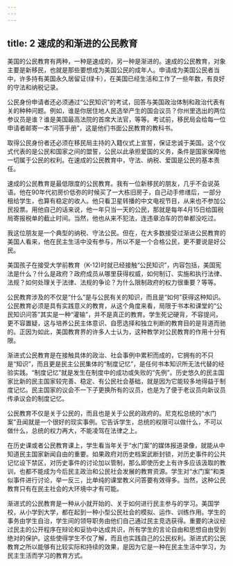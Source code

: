 ```yaml
---
---
---
```

title: 2 速成的和渐进的公民教育
---





美国的公民教育有两种，一种是速成的，另一种是渐进的。速成的公民教育，对象主要是新移民，也就是那些要想成为美国公民的成年人。申请成为美国公民者当中，许多持有美国永久居留证(绿卡），在美国已经生活和工作了一些年数，有良好的守法和纳税记录。

公民身份申请者还必须通过“公民知识”的考试，回答与美国政治体制和政治代表有关的种种问题。例如，谁是你居住地人民选举产生的国会议员？你州里选出的两位参议员是谁？谁是美国最高法院的首席大法官，等等。考试前，移民局会给每一位申请者邮寄一本“问答手册”，这是他们书面公民教育的教科书。

取得公民身份者还必须在移民局主持的入籍仪式上宣誓，保证忠诚于美国。这个仪式代表的是公民和国家之间的盟誓，公民以此承担爱国的义务，条件是国家保障他一切属于公民的权利。在速成的公民教育中，守法、纳税、爱国是公民的基本责任。

速成的公民教育是最低限度的公民教育。我有一位新移民的朋友，几乎不会说英语。他在90年代初房价低弥的时候买了一大栋旧房子，自己动手修缮后，一部分租给学生，也算有稳定的收人。他只看卫星转播的中文电视节目，从来也不参加公民投票。用他自己的话来说，他一年只当一天的公民，那就是每年4月15日给国税局寄报税单的截止时间。当然，他也从来不犯法，连违章泊车的罚单都没吃过。

我这位朋友是一个典型的纳税、守法公民。但在，在大多数接受过渐进公民教育的美国人看来，他在民主生活中没有参与，所以不是一个合格公民，更不要说是好公民。

美国孩子在接受大学前教育（K-12)时就已经接触“公民知识”，内容包括，美国宪法是什么？什么是政府？政府成员从哪里获得权威，如何制订、实施和执行法律、法规？如何处理关于法律、法规的争论？为什么限制政府的权力很重要？等等。

公民教育涉及的不仅是“什么”是与公民有关的知识，而且是“如何”获得这种知识。公民教育必须是具有实践意义的教育，从这个角度来看，局限于书本和课堂的“公民知识问答”其实是一种“灌输”，并不是真正的教育。学生死记硬背，不容提问，更不容置疑，这与培养公民主体意识、自愿选择和独立判断的教育目的是背道而驰的。正因为如此，美国教育界的许多人士认为，这种教学对公民教育的作用十分有限。

渐进式公民教育是在接触具体的政治、社会事例中累积而成的，它拥有的不只是“知识”，而且更是民主公民集体的“制度记忆”，是任何书本知识所无法代替的经验实践。“制度记忆”就是发生在制度中的成功或失败的“先例”。历史悠久的民主国家比新的民主国家较完善、稳定、有公民社会基础，就是因为它能较多地得益于制度记忆。民主国家的议会不一下子更换所有的议员，也是为了便于老议员向新议员传承议会的制度记忆。

公民教育不仅是关于公民的，而且也是关于公民的政府的。尼克松总统的“水门案”丑闻就是一个很好的现实事例。它告诉学生，总统的权限可以做什么，不可以做什么，总统的权力再大，不能凌驾在法律之上。

在历史课或者公民教育课上，学生看当年关于“水门案”的媒体报道录像，就能从中知道民主国家新闻自由的重要。如果政府对历史档案武断封锁，对历史事件的公共记忆设下禁区，对历史事件的讨论加以管制，那么即使历史上有许多应该汲取的教训，也都不能成为今后民主政治和公民社会发展的教育资源。学生对“水门案”和类似事件进行讨论，举一反三，比单纯的课堂教义问答要有效得多。当然，这种公民教育只有在民主社会的大环境中才有可能。

渐进式的公民教育是一种从小就开始的、关于如何进行民主参与的学习。美国学校，从小学到大学，都在起到一种小型公民社会的模拟、运作、训练作用。学生的事务由学生自治，学生间的领导职务由他们自己通过民主竞选获得。重要的决议经过民主的公开程序在辩论和妥协中达成共识，所有学生的言论自由和思想自由受到绝对的保护。这些使得学生不仅了解，而且也实践自己的公民权利。渐进式的公民教育之所以能够有比较实际和持续的效果，是因为它是一种在民主生活中学习，为民主生活而学习的教育方式。